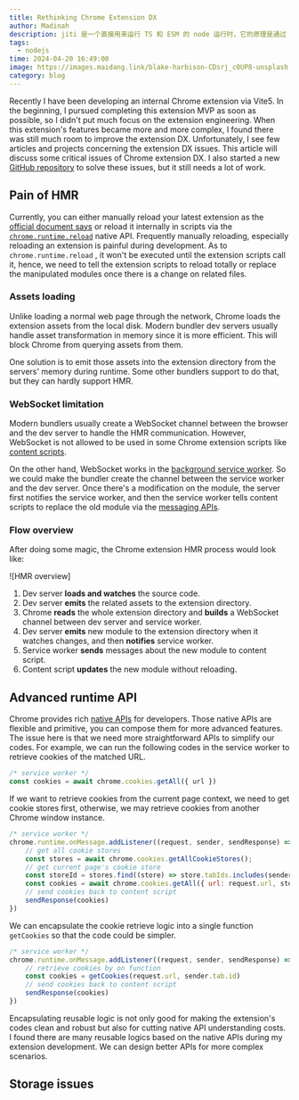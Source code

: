 ```yaml
---
title: Rethinking Chrome Extension DX
author: Madinah
description: jiti 是一个直接用来运行 TS 和 ESM 的 node 运行时，它的原理是通过 NodeJS 中的 commonJS 和 VM 模块提供的 runInThisContext 方法来实现的。
tags:
  - nodejs
time: 2024-04-20 16:49:00
image: https://images.maidang.link/blake-harbison-CDsrj_c0UP8-unsplash.jpg
category: blog
---
```



Recently I have been developing an internal Chrome extension via Vite5. In the beginning, I pursued completing this extension MVP as soon as possible, so I didn't put much focus on the extension engineering. When this extension's features became more and more complex, I found there was still much room to improve the extension DX. Unfortunately, I see few articles and projects concerning the extension DX issues. This article will discuss some critical issues of Chrome extension DX. I also started a new [GitHub repository](https://github.com/sun0day/happy-chrome-extension) to solve these issues, but it still needs a lot of work.

## Pain of HMR

Currently, you can either manually reload your latest extension as the [official document says](https://developer.chrome.com/docs/extensions/get-started/tutorial/hello-world#reload) or reload it internally in scripts via the [`chrome.runtime.reload`](https://developer.chrome.com/docs/extensions/reference/api/runtime#method-reload) native API. Frequently manually reloading, especially reloading an extension is painful during development. As to `chrome.runtime.reload` , it won't be executed until the extension scripts call it, hence, we need to tell the extension scripts to reload totally or replace the manipulated modules once there is a change on related files.

### Assets loading

Unlike loading a normal web page through the network, Chrome loads the extension assets from the local disk. Modern bundler dev servers usually handle asset transformation in memory since it is more efficient. This will block Chrome from querying assets from them. 

One solution is to emit those assets into the extension directory from the servers' memory during runtime. Some other bundlers support to do that, but they can hardly support HMR.

### WebSocket limitation

Modern bundlers usually create a WebSocket channel between the browser and the dev server to handle the HMR communication. However, WebSocket is not allowed to be used in some Chrome extension scripts like [content scripts](https://developer.chrome.com/docs/extensions/reference/manifest/content-scripts). 

On the other hand, WebSocket works in the [background service worker](https://developer.chrome.com/docs/extensions/reference/manifest/background). So we could make the bundler create the channel between the service worker and the dev server. Once there's a modification on the module, the server first notifies the service worker, and then the service worker tells content scripts to replace the old module via the [messaging APIs](https://developer.chrome.com/docs/extensions/develop/concepts/messaging). 

### Flow overview

After doing some magic, the Chrome extension HMR process would look like:

![HMR overview]

1. Dev server **loads and watches** the source code.
2. Dev server **emits** the related assets to the extension directory.
3. Chrome **reads** the whole extension directory and **builds** a WebSocket channel between dev server and service worker.
4. Dev server **emits** new module to the extension directory when it watches changes, and then **notifies** service worker.
5. Service worker **sends** messages about the new module to content script.
6. Content script **updates** the new module without reloading.


## Advanced runtime API

Chrome provides rich [native APIs](https://developer.chrome.com/docs/extensions/reference/api) for developers. Those native APIs are flexible and primitive, you can compose them for more advanced features. The issue here is that we need more straightforward APIs to simplify our codes. For example, we can run the following codes in the service worker to retrieve cookies of the matched URL.

```js
/* service worker */
const cookies = await chrome.cookies.getAll({ url })
```

If we want to retrieve cookies from the current page context, we need to get cookie stores first, otherwise, we may retrieve cookies from another Chrome window instance.

```js
/* service worker */
chrome.runtime.onMessage.addListener((request, sender, sendResponse) => {
    // get all cookie stores
    const stores = await chrome.cookies.getAllCookieStores();
    // get current page's cookie store
    const storeId = stores.find((store) => store.tabIds.includes(sender.tab.id)).id;
    const cookies = await chrome.cookies.getAll({ url: request.url, storeId })
    // send cookies back to content script
    sendResponse(cookies)
})
```

We can encapsulate the cookie retrieve logic into a single function `getCookies` so that the code could be simpler.

```js
/* service worker */
chrome.runtime.onMessage.addListener((request, sender, sendResponse) => {
    // retrieve cookies by on function
    const cookies = getCookies(request.url, sender.tab.id)
    // send cookies back to content script
    sendResponse(cookies)
})
```

Encapsulating reusable logic is not only good for making the extension's codes clean and robust but also for cutting native API understanding costs. I found there are many reusable logics based on the native APIs during my extension development. We can design better APIs for more complex scenarios.


## Storage issues
